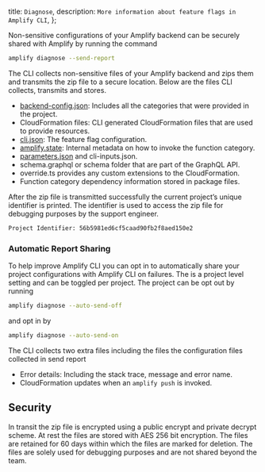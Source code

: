   title: `Diagnose`,
  description: `More information about feature flags in Amplify CLI`,
};

Non-sensitive configurations of your Amplify backend can be securely shared with Amplify by running the command

```bash
amplify diagnose --send-report
```

The CLI collects non-sensitive files of your Amplify backend and zips them and transmits the zip file to a secure location. Below are the files CLI collects, transmits and stores.

* [backend-config.json](https://docs.amplify.aws/cli/reference/files/#backend-configjson): Includes all the categories that were provided in the project.
* CloudFormation files: CLI generated CloudFormation files that are used to provide resources.
* [cli.json](https://docs.amplify.aws/cli/reference/files/#clijson): The feature flag configuration.
* [amplify.state](https://docs.amplify.aws/cli/reference/files/#general-category-files): Internal metadata on how to invoke the function category.
* [parameters.json](https://docs.amplify.aws/cli/reference/files/#category-parametersjson) and cli-inputs.json. 
* schema.graphql or schema folder that are part of the GraphQL API.
* override.ts provides any custom extensions to the CloudFormation.
* Function category dependency information stored in package files.

After the zip file is transmitted successfully the current project’s unique identifier is printed. The identifier is used to access the zip file for debugging purposes by the support engineer.


```bash
Project Identifier: 56b5981ed6cf5caad90fb2f8aed150e2
```

### Automatic Report Sharing

To help improve Amplify CLI you can opt in to automatically share your project configurations with Amplify CLI on failures. The is a project level setting and can be toggled per project. The project can be opt out by running 


```bash
amplify diagnose --auto-send-off
```

and opt in by 

```bash
amplify diagnose --auto-send-on
``` 

The CLI collects two extra files including the files the configuration files collected in send report

* Error details: Including the stack trace, message and error name.
* CloudFormation updates when an `amplify push` is invoked.


## Security

In transit the zip file is encrypted using a public encrypt and private decrypt scheme. At rest the files are stored with AES 256 bit encryption. The files are retained for 60 days within which the files are marked for deletion. The files are solely used for debugging purposes and are not shared beyond the team.
